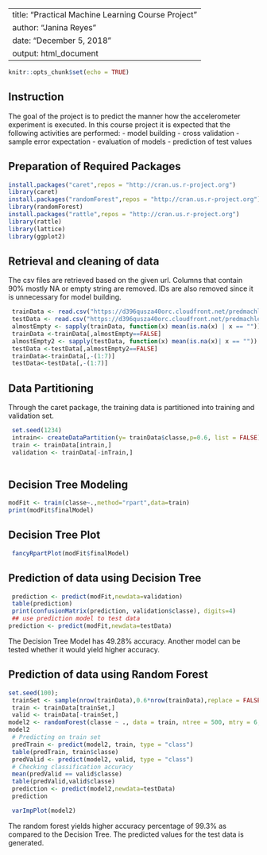 
---
title: "Practical Machine Learning Course Project"
author: "Janina Reyes"
date: "December 5, 2018"
output: html_document
---

```{r setup, include=FALSE}
knitr::opts_chunk$set(echo = TRUE)
```

## Instruction

The goal of the project is to predict the manner how the accelerometer experiment is executed.
In this course project it is expected that the following activities are performed:
- model building
- cross validation
- sample error expectation
- evaluation of models
- prediction of test values

## Preparation of Required Packages
```{r}
install.packages("caret",repos = "http://cran.us.r-project.org")
library(caret)
install.packages("randomForest",repos = "http://cran.us.r-project.org")
library(randomForest)
install.packages("rattle",repos = "http://cran.us.r-project.org")
library(rattle)
library(lattice)
library(ggplot2)
```
## Retrieval and cleaning of data
The csv files are retrieved based on the given url. Columns that contain 90% mostly NA or empty string are removed. IDs are also removed since it is unnecessary for model building. 
```{r}
 trainData <- read.csv("https://d396qusza40orc.cloudfront.net/predmachlearn/pml-training.csv", header=TRUE) 
 testData <- read.csv("https://d396qusza40orc.cloudfront.net/predmachlearn/pml-testing.csv", header=TRUE)
 almostEmpty <- sapply(trainData, function(x) mean(is.na(x) | x == "")) > 0.90
 trainData <-trainData[,almostEmpty==FALSE]
 almostEmpty2 <- sapply(testData, function(x) mean(is.na(x)| x == "")) > 0.90
 testData <-testData[,almostEmpty2==FALSE]
 trainData<-trainData[,-(1:7)]
 testData<-testData[,-(1:7)]
```

## Data Partitioning
Through the caret package, the training data is partitioned into training and validation set.
```{r trainData}
 set.seed(1234)
 intrain<- createDataPartition(y= trainData$classe,p=0.6, list = FALSE)
 train <- trainData[intrain,]
 validation <- trainData[-inTrain,]
 
```
## Decision Tree Modeling
```{r}
modFit <- train(classe~.,method="rpart",data=train)
print(modFit$finalModel)
```

## Decision Tree Plot



```{r echo=FALSE}
 fancyRpartPlot(modFit$finalModel)
```

## Prediction of data using Decision Tree
```{r}
 prediction <- predict(modFit,newdata=validation)
 table(prediction)
 print(confusionMatrix(prediction, validation$classe), digits=4)
 ## use prediction model to test data
prediction <- predict(modFit,newdata=testData)
```

The Decision Tree Model has 49.28% accuracy. Another model can be tested whether it would yield higher accuracy.

## Prediction of data using Random Forest
```{r}
set.seed(100);
 trainSet <- sample(nrow(trainData),0.6*nrow(trainData),replace = FALSE)
 train <- trainData[trainSet,]
 valid <- trainData[-trainSet,]
model2 <- randomForest(classe ~ ., data = train, ntree = 500, mtry = 6, importance = TRUE)
model2
 # Predicting on train set
 predTrain <- predict(model2, train, type = "class")
 table(predTrain, train$classe) 
 predValid <- predict(model2, valid, type = "class")
 # Checking classification accuracy
 mean(predValid == valid$classe) 
 table(predValid,valid$classe)
 prediction <- predict(model2,newdata=testData)
 prediction

```

```{r, echo = FALSE}
 varImpPlot(model2)
```

The random forest yields higher accuracy percentage of 99.3% as compared to the Decision Tree. The predicted values for the test data is generated.
